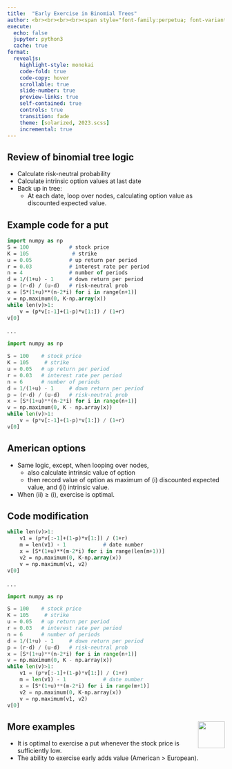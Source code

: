 ```yaml
---
title:  "Early Exercise in Binomial Trees"
author: <br><br><br><br><span style="font-family:perpetua; font-variant:small-caps; color:#606060;">Kerry Back</span><br><br><img src="RiceBusiness-transparent-logo-sm.png"  height=80>
execute:
  echo: false
  jupyter: python3
  cache: true
format: 
  revealjs:
    highlight-style: monokai
    code-fold: true
    code-copy: hover
    scrollable: true
    slide-number: true
    preview-links: true
    self-contained: true
    controls: true
    transition: fade
    theme: [solarized, 2023.scss]
    incremental: true
---
```


## Review of binomial tree logic

- Calculate risk-neutral probability
- Calculate intrinsic option values at last date
- Back up in tree:
  - At each date, loop over nodes, calculating option value as discounted expected value.

## Example code for a put

```.p
import numpy as np
S = 100             # stock price
K = 105              # strike
u = 0.05            # up return per period
r = 0.03            # interest rate per period
n = 4               # number of periods
d = 1/(1+u) - 1     # down return per period
p = (r-d) / (u-d)   # risk-neutral prob
x = [S*(1+u)**(n-2*i) for i in range(n+1)]
v = np.maximum(0, K-np.array(x))
while len(v)>1:
    v = (p*v[:-1]+(1-p)*v[1:]) / (1+r)
v[0]
```
. . .


```python
import numpy as np

S = 100    # stock price
K = 105     # strike
u = 0.05   # up return per period
r = 0.03   # interest rate per period
n = 6      # number of periods
d = 1/(1+u) - 1     # down return per period
p = (r-d) / (u-d)   # risk-neutral prob
x = [S*(1+u)**(n-2*i) for i in range(n+1)]
v = np.maximum(0, K - np.array(x))
while len(v)>1:
    v = (p*v[:-1]+(1-p)*v[1:]) / (1+r)
v[0]
```

## American options

- Same logic, except, when looping over nodes,
  - also calculate intrinsic value of option
  - then record value of option as maximum of (i) discounted expected value, and (ii) intrinsic value.
- When (ii) $\ge$ (i), exercise is optimal.

## Code modification

```.p
while len(v)>1:
    v1 = (p*v[:-1]+(1-p)*v[1:]) / (1+r)
    m = len(v1) - 1            # date number
    x = [S*(1+u)**(m-2*i) for i in range(len(m+1))]
    v2 = np.maximum(0, K-np.array(x))
    v = np.maximum(v1, v2)
v[0]
```

. . .

```python
import numpy as np

S = 100    # stock price
K = 105     # strike
u = 0.05   # up return per period
r = 0.03   # interest rate per period
n = 6      # number of periods
d = 1/(1+u) - 1     # down return per period
p = (r-d) / (u-d)   # risk-neutral prob
x = [S*(1+u)**(n-2*i) for i in range(n+1)]
v = np.maximum(0, K - np.array(x))
while len(v)>1:
    v1 = (p*v[:-1]+(1-p)*v[1:]) / (1+r)
    m = len(v1) - 1            # date number
    x = [S*(1+u)**(m-2*i) for i in range(m+1)]
    v2 = np.maximum(0, K-np.array(x))
    v = np.maximum(v1, v2)
v[0]
```

## More examples <a href="https://bbcx-investments.com/futures-options/binomial-trees"><img src="images/Rice_Owl.jpg" style="width:.65in;" align="right"> </a>


- It is optimal to exercise a put whenever the stock price is sufficiently low.
- The ability to exercise early adds value (American > European).
